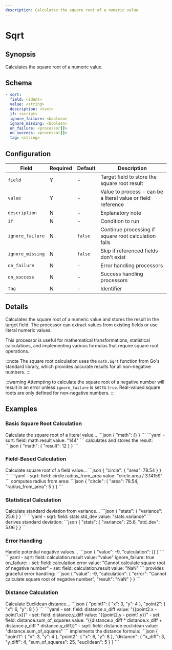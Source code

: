 ```yaml
---
description: Calculates the square root of a numeric value
---
```


# Sqrt

## Synopsis

Calculates the square root of a numeric value.

## Schema

```yaml {2-3}
- sqrt:
  field: <ident>
  value: <string>
  description: <text>
  if: <script>
  ignore_failure: <boolean>
  ignore_missing: <boolean>
  on_failure: <processor[]>
  on_success: <processor[]>
  tag: <string>
```

## Configuration

|Field|Required|Default|Description|
|---|---|---|---|
|`field`|Y|-|Target field to store the square root result|
|`value`|Y|-|Value to process - can be a literal value or field reference|
|`description`|N|-|Explanatory note|
|`if`|N|-|Condition to run|
|`ignore_failure`|N|`false`|Continue processing if square root calculation fails|
|`ignore_missing`|N|`false`|Skip if referenced fields don't exist|
|`on_failure`|N|-|Error handling processors|
|`on_success`|N|-|Success handling processors|
|`tag`|N|-|Identifier|

## Details

Calculates the square root of a numeric value and stores the result in the target field. The processor can extract values from existing fields or use literal numeric values.

This processor is useful for mathematical transformations, statistical calculations, and implementing various formulas that require square root operations.


:::note
The square root calculation uses the `math.Sqrt` function from Go's standard library, which provides accurate results for all non-negative numbers.
:::

:::warning
Attempting to calculate the square root of a negative number will result in an error unless `ignore_failure` is set to `true`. Real-valued square roots are only defined for non-negative numbers.
:::

## Examples

### Basic Square Root Calculation

<ExampleGrid>
  <CommentCol>
    Calculate the square root of a literal value...
  </CommentCol>
  <CodeCol>
    ```json
    {
      "math": {}
    }
    ```
    ```yaml
    - sqrt:
        field: math.result
        value: "144"
    ```
  </CodeCol>
  <CommentCol>
    calculates and stores the result:
  </CommentCol>
  <CodeCol>
    ```json
    {
      "math": {
        "result": 12
      }
    }
    ```
  </CodeCol>
</ExampleGrid>

### Field-Based Calculation

<ExampleGrid>
  <CommentCol>
    Calculate square root of a field value...
  </CommentCol>
  <CodeCol>
    ```json
    {
      "circle": {
        "area": 78.54
      }
    }
    ```
    ```yaml
    - sqrt:
        field: circle.radius_from_area
        value: "circle.area / 3.14159"
    ```
  </CodeCol>
  <CommentCol>
    computes radius from area:
  </CommentCol>
  <CodeCol>
    ```json
    {
      "circle": {
        "area": 78.54,
        "radius_from_area": 5
      }
    }
    ```
  </CodeCol>
</ExampleGrid>

### Statistical Calculation

<ExampleGrid>
  <CommentCol>
    Calculate standard deviation from variance...
  </CommentCol>
  <CodeCol>
    ```json
    {
      "stats": {
        "variance": 25.6
      }
    }
    ```
    ```yaml
    - sqrt:
        field: stats.std_dev
        value: "stats.variance"
    ```
  </CodeCol>
  <CommentCol>
    derives standard deviation:
  </CommentCol>
  <CodeCol>
    ```json
    {
      "stats": {
        "variance": 25.6,
        "std_dev": 5.06
      }
    }
    ```
  </CodeCol>
</ExampleGrid>

### Error Handling

<ExampleGrid>
  <CommentCol>
    Handle potential negative values...
  </CommentCol>
  <CodeCol>
    ```json
    {
      "value": -9,
      "calculation": {}
    }
    ```
    ```yaml
    - sqrt:
        field: calculation.result
        value: "value"
        ignore_failure: true
        on_failure:
          - set:
              field: calculation.error
              value: "Cannot calculate square root of negative number"
          - set:
              field: calculation.result
              value: "NaN"
    ```
  </CodeCol>
  <CommentCol>
    provides graceful error handling:
  </CommentCol>
  <CodeCol>
    ```json
    {
      "value": -9,
      "calculation": {
        "error": "Cannot calculate square root of negative number",
        "result": "NaN"
      }
    }
    ```
  </CodeCol>
</ExampleGrid>

### Distance Calculation

<ExampleGrid>
  <CommentCol>
    Calculate Euclidean distance...
  </CommentCol>
  <CodeCol>
    ```json
    {
      "point1": {
        "x": 3,
        "y": 4
      },
      "point2": {
        "x": 6,
        "y": 8
      }
    }
    ```
    ```yaml
    - set:
        field: distance.x_diff
        value: "{{point2.x - point1.x}}"
    - set:
        field: distance.y_diff
        value: "{{point2.y - point1.y}}"
    - set:
        field: distance.sum_of_squares
        value: "{{distance.x_diff * distance.x_diff + distance.y_diff * distance.y_diff}}"
    - sqrt:
        field: distance.euclidean
        value: "distance.sum_of_squares"
    ```
  </CodeCol>
  <CommentCol>
    implements the distance formula:
  </CommentCol>
  <CodeCol>
    ```json
    {
      "point1": {
        "x": 3,
        "y": 4
      },
      "point2": {
        "x": 6,
        "y": 8
      },
      "distance": {
        "x_diff": 3,
        "y_diff": 4,
        "sum_of_squares": 25,
        "euclidean": 5
      }
    }
    ```
  </CodeCol>
</ExampleGrid>

